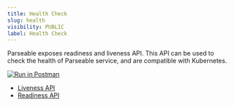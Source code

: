 ```yaml
---
title: Health Check
slug: health
visibility: PUBLIC
label: Health Check
---
```


<head>
<title>API to Check Health of Parseable Service | Parseable</title>
<meta charSet="utf-8" />
<meta name="twitter:card" content="summary" />
</head>

Parseable exposes readiness and liveness API. This API can be used to check the health of Parseable service, and are compatible with Kubernetes.

[![Run in Postman](https://run.pstmn.io/button.svg)](https://god.gw.postman.com/run-collection/22353706-407c3030-2743-4b08-ae6f-c42a4a2d2237?action=collection%2Ffork&collection-url=entityId%3D22353706-407c3030-2743-4b08-ae6f-c42a4a2d2237%26entityType%3Dcollection%26workspaceId%3De84052ac-c01a-435a-bb68-d2076623474a)

- [Liveness API](https://www.postman.com/parseable/workspace/parseable/request/22353706-3e506d54-f70d-4799-806e-7045f0226332)
- [Readiness API](https://www.postman.com/parseable/workspace/parseable/request/22353706-9cc21163-ad89-455e-93c5-c0ab34994ce8)
